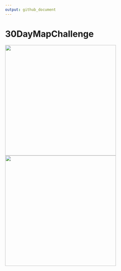 ```yaml
---
output: github_document
---
```


# 30DayMapChallenge

<p float="left">
    <a href="https://raw.githubusercontent.com/TJhon/30DayMapChallenge/main/plots/day1.png"><img src="plots/day1.png" height="360"/><a />
    <a href="https://raw.githubusercontent.com/TJhon/30DayMapChallenge/main/plots/day2.png"><img src="plots/day2.png" height="360"/><a />
</p>

